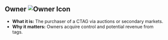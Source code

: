## Owner ![Owner Icon](/icons/users.svg)

- **What it is:** The purchaser of a CTAG via auctions or secondary markets.
- **Why it matters:** Owners acquire control and potential revenue from tags.
